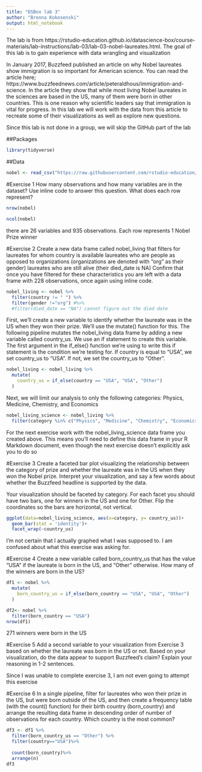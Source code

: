 ---
title: "DSBox lab 3"
author: "Brenna Kokosenski"
output: html_notebook
---

The lab is from https://rstudio-education.github.io/datascience-box/course-materials/lab-instructions/lab-03/lab-03-nobel-laureates.html. The goal of this lab is to gain experience with data wrangling and visualization

In January 2017, Buzzfeed published an article on why Nobel laureates show immigration is so important for American science. You can read the article here; https://www.buzzfeednews.com/article/peteraldhous/immigration-and-science. In the article they show that while most living Nobel laureates in the sciences are based in the US, many of them were born in other countries. This is one reason why scientific leaders say that immigration is vital for progress. In this lab we will work with the data from this article to recreate some of their visualizations as well as explore new questions.

Since this lab is not done in a group, we will skip the GitHub part of the lab

##Packages
```{r}
library(tidyverse)
```

##Data
```{r}
nobel <- read_csv("https://raw.githubusercontent.com/rstudio-education/datascience-box/main/course-materials/lab-instructions/lab-03/data/nobel.csv")
```

#Exercise 1
How many observations and how many variables are in the dataset? Use inline code to answer this question. What does each row represent?
```{r}
nrow(nobel)
```
```{r}
ncol(nobel)
```
there are 26 variables and 935 observations. Each row represents 1 Nobel Prize winner

#Exercise 2
Create a new data frame called nobel_living that filters for 
laureates for whom country is available
laureates who are people as opposed to organizations (organizations are denoted with "org" as their gender)
laureates who are still alive (their died_date is NA)
Confirm that once you have filtered for these characteristics you are left with a data frame with 228 observations, once again using inline code.

```{r}
nobel_living <- nobel %>%
  filter(country != " ") %>%
  filter(gender !="org") #%>%
  #filter(died_date == "NA") cannot figure out the died date 
```

First, we’ll create a new variable to identify whether the laureate was in the US when they won their prize. We’ll use the mutate() function for this. The following pipeline mutates the nobel_living data frame by adding a new variable called country_us. We use an if statement to create this variable. The first argument in the if_else() function we’re using to write this if statement is the condition we’re testing for. If country is equal to "USA", we set country_us to "USA". If not, we set the country_us to "Other".

```{r}
nobel_living <- nobel_living %>%
  mutate(
    country_us = if_else(country == "USA", "USA", "Other")
  )
```

Next, we will limit our analysis to only the following categories: Physics, Medicine, Chemistry, and Economics
```{r}
nobel_living_science <- nobel_living %>%
  filter(category %in% c("Physics", "Medicine", "Chemistry", "Economics"))
```

For the next exercise work with the nobel_living_science data frame you created above. This means you’ll need to define this data frame in your R Markdown document, even though the next exercise doesn’t explicitly ask you to do so

#Exercise 3
Create a faceted bar plot visualizing the relationship between the category of prize and whether the laureate was in the US when they won the Nobel prize. Interpret your visualization, and say a few words about whether the Buzzfeed headline is supported by the data.

Your visualization should be faceted by category.
For each facet you should have two bars, one for winners in the US and one for Other.
Flip the coordinates so the bars are horizontal, not vertical.

```{r}
ggplot(data=nobel_living_science, aes(x=category, y= country_us))+
  geom_bar(stat = 'identity')+
  facet_wrap(~country_us)
```
I'm not certain that I actually graphed what I was supposed to. I am confused about what this exercise was asking for. 

#Exercise 4
Create a new variable called born_country_us that has the value "USA" if the laureate is born in the US, and "Other" otherwise. How many of the winners are born in the US?
```{r}
df1 <- nobel %>%
  mutate(
    born_country_us = if_else(born_country == "USA", "USA", "Other")
  )
```

```{r}
df2<- nobel %>%
  filter(born_country == "USA")
nrow(df1)
```
271 winners were born in the US

#Exercise 5
Add a second variable to your visualization from Exercise 3 based on whether the laureate was born in the US or not. Based on your visualization, do the data appear to support Buzzfeed’s claim? Explain your reasoning in 1-2 sentences.

Since I was unable to complete exercise 3, I am not even going to attempt this exercise

#Exercise 6
In a single pipeline, filter for laureates who won their prize in the US, but were born outside of the US, and then create a frequency table (with the count() function) for their birth country (born_country) and arrange the resulting data frame in descending order of number of observations for each country. Which country is the most common?
```{r}
df3 <- df1 %>%
  filter(born_country_us == "Other") %>%
  filter(country=="USA")%>%
  
  count(born_country)%>%
  arrange(n)
df3
```



